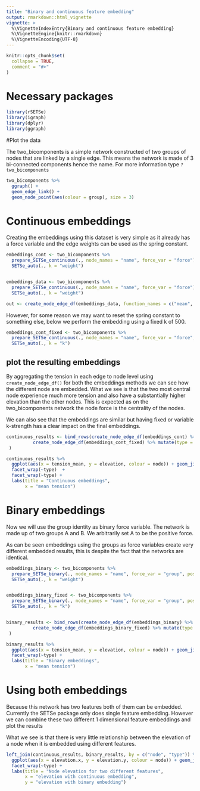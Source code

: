 ```yaml
---
title: "Binary and continuous feature embedding"
output: rmarkdown::html_vignette
vignette: >
  %\VignetteIndexEntry{Binary and continuous feature embedding}
  %\VignetteEngine{knitr::rmarkdown}
  %\VignetteEncoding{UTF-8}
---
```


```r
knitr::opts_chunk$set(
  collapse = TRUE,
  comment = "#>"
)
```

# Necessary packages

```r
library(rSETSe)
library(igraph)
library(dplyr)
library(ggraph)
```


#Plot the data

The two_bicomponents is a simple network constructed of two groups of nodes that are linked by a single edge. This means the network is made of 3 bi-connected components hence the name. For more information type `?two_bicomponents`
```r
two_bicomponents %>%
  ggraph() + 
  geom_edge_link() +
  geom_node_point(aes(colour = group), size = 3) 
```


# Continuous embeddings

Creating the embeddings using this dataset is very simple as it already has a force variable and the edge weights can be used as the spring constant.
```r
embeddings_cont <- two_bicomponents %>%
  prepare_SETSe_continuous(., node_names = "name", force_var = "force") %>%
  SETSe_auto(., k = "weight")


embeddings_data <- two_bicomponents %>%
  prepare_SETSe_continuous(., node_names = "name", force_var = "force") %>%
  SETSe_auto(., k = "weight")

out <- create_node_edge_df(embeddings_data, function_names = c("mean", "mode", "sum"))

```

However, for some reason we may want to reset the spring constant to something else, below we perform the embedding using a fixed k of 500.

```r

embeddings_cont_fixed <- two_bicomponents %>%
  prepare_SETSe_continuous(., node_names = "name", force_var = "force", k = 500) %>%
  SETSe_auto(., k = "k")

```

## plot the resulting embeddings

By aggregating the tension in each edge to node level using `create_node_edge_df()` for both the embeddings methods we can see how the different node are embedded. What we see is that the two most central node experience much more tension and also have a substantially higher elevation than the other nodes. This is expected as on the two_bicomponents network the node force is the centrality of the nodes.

We can also see that the embeddings are similar but having fixed or variable k-strength has a clear impact on the final embeddings.

```r

continuous_results <- bind_rows(create_node_edge_df(embeddings_cont) %>% mutate(type = "variable k"),
          create_node_edge_df(embeddings_cont_fixed) %>% mutate(type = "fixed k")
 ) 

continuous_results %>% 
  ggplot(aes(x = tension_mean, y = elevation, colour = node)) + geom_jitter() +
  facet_wrap(~type)  +
  facet_wrap(~type) +
  labs(title = "Continuous embeddings",
       x = "mean tension")

```

# Binary embeddings

Now we will use the group identity as binary force variable. The network is made up of two groups A and B. We arbitrarily set A to be the positive force.

As can be seen embeddings using the groups as force variables create very different embedded results, this is despite the fact that the networks are identical. 

```r

embeddings_binary <- two_bicomponents %>%
  prepare_SETSe_binary(., node_names = "name", force_var = "group", positive_value = "A") %>%
  SETSe_auto(., k = "weight")


embeddings_binary_fixed <- two_bicomponents %>%
  prepare_SETSe_binary(., node_names = "name", force_var = "group", positive_value = "A", k = 500) %>%
  SETSe_auto(., k = "k")


binary_results <- bind_rows(create_node_edge_df(embeddings_binary) %>% mutate(type = "variable k"),
          create_node_edge_df(embeddings_binary_fixed) %>% mutate(type = "fixed k")
 ) 

binary_results %>% 
  ggplot(aes(x = tension_mean, y = elevation, colour = node)) + geom_jitter() +
  facet_wrap(~type) +
  labs(title = "Binary embeddings",
       x = "mean tension")

```

# Using both embeddings

Because this network has two features both of them can be embedded. Currently the SETSe package only does single feature embedding. However we can combine these two different 1 dimensional feature embeddings and plot the results

What we see is that there is very little relationship between the elevation of a node when it is embedded using different features.

```r

left_join(continuous_results, binary_results, by = c("node", "type")) %>%
  ggplot(aes(x = elevation.x, y = elevation.y, colour = node)) + geom_jitter() +
  facet_wrap(~type) +
  labs(title = "Node elevation for two different features",
       x = "elevation with continuous embedding",
       y = "elevation with binary embedding")


```


